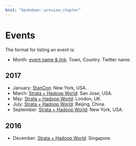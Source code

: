 ```yaml
---
knit: "bookdown::preview_chapter"
---
```


# Events

The format for listing an event is:

  * Month: [event name & link](http://www.example.com). Town, Country. Twitter name.

## 2017 {-}

  * January: [StanCon](http://mc-stan.org/events/stancon.html): New York, USA.
  * March: [Strata + Hadoop World](http://conferences.oreilly.com/strata): San Jose, USA.
  * May: [Strata + Hadoop World](http://conferences.oreilly.com/strata): London, UK.
  * July: [Strata + Hadoop World](http://conferences.oreilly.com/strata): Beijing, China.
  * September: [Strata + Hadoop World](http://conferences.oreilly.com/strata): New York, USA.

## 2016 {-}

  * December: [Strata + Hadoop World](http://conferences.oreilly.com/strata): Singapore.
